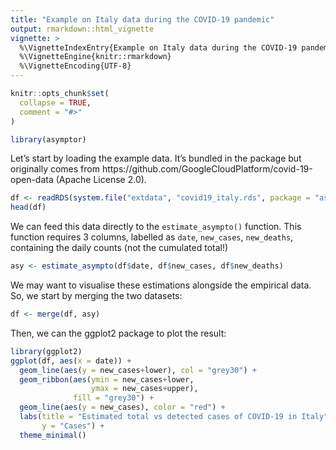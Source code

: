 ```yaml
---
title: "Example on Italy data during the COVID-19 pandemic"
output: rmarkdown::html_vignette
vignette: >
  %\VignetteIndexEntry{Example on Italy data during the COVID-19 pandemic}
  %\VignetteEngine{knitr::rmarkdown}
  %\VignetteEncoding{UTF-8}
---
```


```r
knitr::opts_chunk$set(
  collapse = TRUE,
  comment = "#>"
)
```

```r
library(asymptor)
```

Let's start by loading the example data. It's bundled in the package but 
originally comes from https://github.com/GoogleCloudPlatform/covid-19-open-data
(Apache License 2.0).

```r
df <- readRDS(system.file("extdata", "covid19_italy.rds", package = "asymptor"))
head(df)
```

We can feed this data directly to the `estimate_asympto()` function. This 
function requires 3 columns, labelled as `date`, `new_cases`, `new_deaths`,
containing the daily counts (not the cumulated total!)

```r
asy <- estimate_asympto(df$date, df$new_cases, df$new_deaths)
```

We may want to visualise these estimations alongside the empirical data. So,
we start by merging the two datasets:

```r
df <- merge(df, asy)
```

Then, we can the ggplot2 package to plot the result:

```r
library(ggplot2)
ggplot(df, aes(x = date)) +
  geom_line(aes(y = new_cases+lower), col = "grey30") +
  geom_ribbon(aes(ymin = new_cases+lower, 
                  ymax = new_cases+upper), 
              fill = "grey30") +
  geom_line(aes(y = new_cases), color = "red") +
  labs(title = "Estimated total vs detected cases of COVID-19 in Italy",
       y = "Cases") +
  theme_minimal()
```

